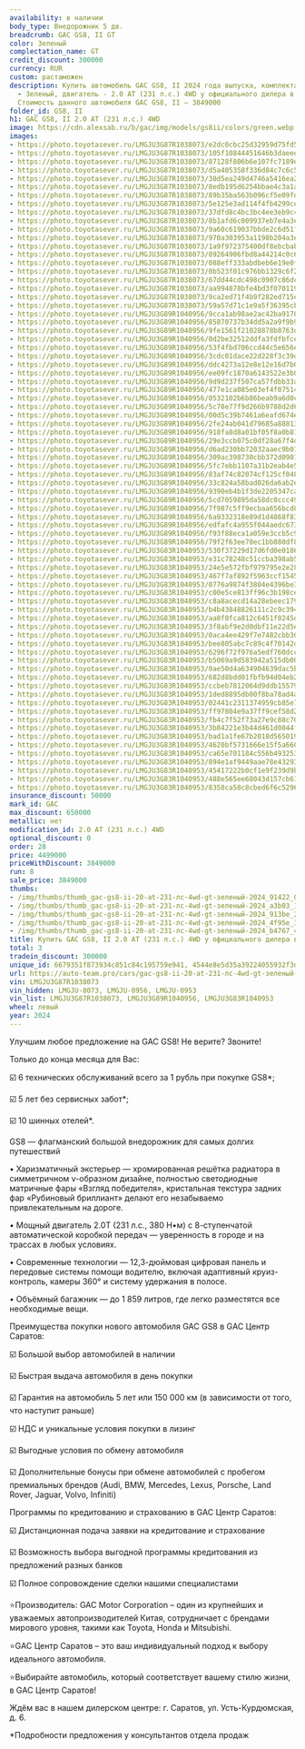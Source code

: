 ```yaml
---
availability: в наличии
body_type: Внедорожник 5 дв.
breadcrumb: GAC GS8, II GT
color: Зеленый
complectation_name: GT
credit_discount: 300000
currency: RUR
custom: растаможен
description: Купить автомобиль GAC GS8, II 2024 года выпуска, комплектация GT, цвет
  - Зеленый, двигатель - 2.0 AT (231 л.с.) 4WD у официального дилера в г. Балаково.
  Стоимость данного автомобиля GAC GS8, II – 3849000
folder_id: GS8, II
h1: GAC GS8, II 2.0 AT (231 л.с.) 4WD
image: https://cdn.alexsab.ru/b/gac/img/models/gs8ii/colors/green.webp
images:
- https://photo.toyotasever.ru/LMGJU3G87R1038073/e2dc0cbc25d32959d75fd5c03c191422.jpg
- https://photo.toyotasever.ru/LMGJU3G87R1038073/105f10844451646b3daeeef9311a3b03.jpeg
- https://photo.toyotasever.ru/LMGJU3G87R1038073/87128f806b6e107fc7189ebae21913be.jpeg
- https://photo.toyotasever.ru/LMGJU3G87R1038073/d5a405358f336d84c7c6c506f084f95e.jpeg
- https://photo.toyotasever.ru/LMGJU3G87R1038073/30d5ea249d4746a5416ea20a66eb4767.jpeg
- https://photo.toyotasever.ru/LMGJU3G87R1038073/8edb195d6254bbae4c3a1af2a384d247.jpeg
- https://photo.toyotasever.ru/LMGJU3G87R1038073/89b35ba563b096cf5e09fd392918c817.jpeg
- https://photo.toyotasever.ru/LMGJU3G87R1038073/5e125e3ad114f4fb4299cecd1bfee0eb.jpeg
- https://photo.toyotasever.ru/LMGJU3G87R1038073/37dfd8c4bc3bc4ee3eb9c4b28d26882d.jpeg
- https://photo.toyotasever.ru/LMGJU3G87R1038073/8b1afd6c009937eb7e4a3e7052a15676.jpeg
- https://photo.toyotasever.ru/LMGJU3G87R1038073/9a60c619037bbde2c6d51f6c7c720626.jpeg
- https://photo.toyotasever.ru/LMGJU3G87R1038073/970a303953a1198b204a3ea000d40c83.jpeg
- https://photo.toyotasever.ru/LMGJU3G87R1038073/1a9f972375400df8ebcbab5f52ca2332.jpeg
- https://photo.toyotasever.ru/LMGJU3G87R1038073/89264906fbd8a44214c0c682437e3007.jpeg
- https://photo.toyotasever.ru/LMGJU3G87R1038073/088eff333abdbeb6e19e0fc313ea9549.jpeg
- https://photo.toyotasever.ru/LMGJU3G87R1038073/0b523f01c976bb1329c6f28863b57c8a.jpeg
- https://photo.toyotasever.ru/LMGJU3G87R1038073/67dd44cdc498c0907c86dc3ac1aeca9b.jpeg
- https://photo.toyotasever.ru/LMGJU3G87R1038073/aa994878bfe4bd3f070119c6b7bdb4fc.jpeg
- https://photo.toyotasever.ru/LMGJU3G87R1038073/9ca2ed71f4b9f282ed715e81036fdc15.jpeg
- https://photo.toyotasever.ru/LMGJU3G87R1038073/59a57d71c1e9a5f36395cb7fb6a500e4.jpeg
- https://photo.toyotasever.ru/LMGJU3G89R1040956/9cca1ab98ae2ac42ba9178449c5e7388.jpeg
- https://photo.toyotasever.ru/LMGJU3G89R1040956/85870737b34dd5a2a9f9b94ee714ffd2.jpeg
- https://photo.toyotasever.ru/LMGJU3G89R1040956/9fe1561f21028878b8763d099a5af67e.jpeg
- https://photo.toyotasever.ru/LMGJU3G89R1040956/0d2be32512ddfa3fdfbfcea0cd083e36.jpeg
- https://photo.toyotasever.ru/LMGJU3G89R1040956/53f4fbd706ccd44c5e656eb42e7a1f5b.jpeg
- https://photo.toyotasever.ru/LMGJU3G89R1040956/3cdc01dace22d228f3c39d19ee84447d.jpeg
- https://photo.toyotasever.ru/LMGJU3G89R1040956/ddc4273a12e8e12e16d7b0b6d8e9d30a.jpeg
- https://photo.toyotasever.ru/LMGJU3G89R1040956/ee09fc1870a6143522e3b061ac7f3bc1.jpeg
- https://photo.toyotasever.ru/LMGJU3G89R1040956/9d9d237f507ca57fdbb33af7a48fa83c.jpeg
- https://photo.toyotasever.ru/LMGJU3G89R1040956/477e1ca085e03ef4f075149c8ced3255.jpeg
- https://photo.toyotasever.ru/LMGJU3G89R1040956/0532102b6b86beab9a6d0cb2771acaff.jpeg
- https://photo.toyotasever.ru/LMGJU3G89R1040956/5c78e77f9d266b9788d2d6b4716e26ee.jpeg
- https://photo.toyotasever.ru/LMGJU3G89R1040956/00d5c39b7461a6eafd674e1bc67a732b.jpeg
- https://photo.toyotasever.ru/LMGJU3G89R1040956/2fe24ab041d79685a88813bb9d1364b3.jpeg
- https://photo.toyotasever.ru/LMGJU3G89R1040956/918fa8d8a01bf05f8a0b81e4707b4046.jpeg
- https://photo.toyotasever.ru/LMGJU3G89R1040956/29e3ccb075c0df28a67f4de493d0892d.jpeg
- https://photo.toyotasever.ru/LMGJU3G89R1040956/d6ad230bb72032aaec9b0145345ab4b2.jpeg
- https://photo.toyotasever.ru/LMGJU3G89R1040956/309ac398730cbb372d090138e0f0cb6d.jpeg
- https://photo.toyotasever.ru/LMGJU3G89R1040956/5fc7ebb1107a31b2eab4e51969f56560.jpeg
- https://photo.toyotasever.ru/LMGJU3G89R1040956/83af74c82074cf125cf048eb9d0ce141.jpeg
- https://photo.toyotasever.ru/LMGJU3G89R1040956/33c824a58bad026da6ab2ee788d9166b.jpeg
- https://photo.toyotasever.ru/LMGJU3G89R1040956/9390eb4b1f3de2205347cadd4de876e1.jpeg
- https://photo.toyotasever.ru/LMGJU3G89R1040956/5cd7059895da58dc0ccc496244f596ec.jpeg
- https://photo.toyotasever.ru/LMGJU3G89R1040956/7f987c5ff9ecbaa656bcd8ffd55ae5fb.jpeg
- https://photo.toyotasever.ru/LMGJU3G89R1040956/6a9332318e89d1d4868f83ac08400ee9.jpeg
- https://photo.toyotasever.ru/LMGJU3G89R1040956/edfafc4a955f044aedc673a76813829e.jpeg
- https://photo.toyotasever.ru/LMGJU3G89R1040956/f93f88eca1a059e3ccb5c9a737447a3a.jpeg
- https://photo.toyotasever.ru/LMGJU3G89R1040956/79f2f63ee78ec1bb880df89bc435f26b.jpeg
- https://photo.toyotasever.ru/LMGJU3G83R1040953/530f37229d17d6fd0e01869580dae2f1.jpeg
- https://photo.toyotasever.ru/LMGJU3G83R1040953/e31c78248c51ccba398ab566cf17f34b.jpeg
- https://photo.toyotasever.ru/LMGJU3G83R1040953/24e5e572fbf979795e2e28672741c480.jpeg
- https://photo.toyotasever.ru/LMGJU3G83R1040953/467f7af892f5963ccf1545d8ee98d810.jpeg
- https://photo.toyotasever.ru/LMGJU3G83R1040953/0776a9874f3804e4396be3ea13d65786.jpeg
- https://photo.toyotasever.ru/LMGJU3G83R1040953/c00e5ce813ff96c3b198ce3fb97aa057.jpeg
- https://photo.toyotasever.ru/LMGJU3G83R1040953/c8a8acecd14a28ebeec179fbe4fdfaf4.jpeg
- https://photo.toyotasever.ru/LMGJU3G83R1040953/b4b43848826111c2c9c39418d2835ede.jpeg
- https://photo.toyotasever.ru/LMGJU3G83R1040953/aa8f0fca812c6451f0245da5e4ebbe8c.jpeg
- https://photo.toyotasever.ru/LMGJU3G83R1040953/3f8abf9e2d0dbf11e22d5eeb8e78b5af.jpeg
- https://photo.toyotasever.ru/LMGJU3G83R1040953/0aca4ee429f7e7482cbb3063b2022cdf.jpeg
- https://photo.toyotasever.ru/LMGJU3G83R1040953/bee805abc7c89c4f70142d4f6630e689.jpeg
- https://photo.toyotasever.ru/LMGJU3G83R1040953/6296f72f976a5edf760dcc2e2f7cdab3.jpeg
- https://photo.toyotasever.ru/LMGJU3G83R1040953/b5069a9d583942a515db00c5a3471827.jpeg
- https://photo.toyotasever.ru/LMGJU3G83R1040953/0ae50d4a634904639dac5be20dcf07cd.jpeg
- https://photo.toyotasever.ru/LMGJU3G83R1040953/682d8bdd01fbfb94d04eb2d1244be306.jpeg
- https://photo.toyotasever.ru/LMGJU3G83R1040953/ccbeb7812064d9ddb155793a6e9bb244.jpeg
- https://photo.toyotasever.ru/LMGJU3G83R1040953/1ded8895db80f8ba78ad4a44db8e5091.jpeg
- https://photo.toyotasever.ru/LMGJU3G83R1040953/02441c2311374959cb85e7f5c12228e8.jpeg
- https://photo.toyotasever.ru/LMGJU3G83R1040953/ff97804e9a37ff9cef58d2f95f83bf76.jpeg
- https://photo.toyotasever.ru/LMGJU3G83R1040953/fb4c7f52f73a27e9c88c709582d369a8.jpeg
- https://photo.toyotasever.ru/LMGJU3G83R1040953/3b84221e3b44d461d0844f765fd36bee.jpeg
- https://photo.toyotasever.ru/LMGJU3G83R1040953/bad1a1fe67b2018d565019ad4e6f83ad.jpeg
- https://photo.toyotasever.ru/LMGJU3G83R1040953/4620bf5731666e15f5a660004770bdf3.jpeg
- https://photo.toyotasever.ru/LMGJU3G83R1040953/ca65e701184c556b493253bb61226309.jpeg
- https://photo.toyotasever.ru/LMGJU3G83R1040953/894e1af9449aae78e43293c0bfc5555d.jpeg
- https://photo.toyotasever.ru/LMGJU3G83R1040953/45417222b0cf1e9f239d9bbc80ccf3f9.jpeg
- https://photo.toyotasever.ru/LMGJU3G83R1040953/488e565ee68043d157cb61495e78ce8f.jpeg
- https://photo.toyotasever.ru/LMGJU3G83R1040953/8358ca58c8cbed6f6c52965ebb46cfc3.jpeg
insurance_discount: 50000
mark_id: GAC
max_discount: 650000
metallic: нет
modification_id: 2.0 AT (231 л.с.) 4WD
optional_discount: 0
order: 28
price: 4499000
priceWithDiscount: 3849000
run: 8
sale_price: 3849000
thumbs:
- /img/thumbs/thumb_gac-gs8-ii-20-at-231-лс-4wd-gt-зеленый-2024_91422_0.webp
- /img/thumbs/thumb_gac-gs8-ii-20-at-231-лс-4wd-gt-зеленый-2024_a3b03_1.webp
- /img/thumbs/thumb_gac-gs8-ii-20-at-231-лс-4wd-gt-зеленый-2024_913be_2.webp
- /img/thumbs/thumb_gac-gs8-ii-20-at-231-лс-4wd-gt-зеленый-2024_4f95e_3.webp
- /img/thumbs/thumb_gac-gs8-ii-20-at-231-лс-4wd-gt-зеленый-2024_b4767_4.webp
title: Купить GAC GS8, II 2.0 AT (231 л.с.) 4WD у официального дилера в Балаково
total: 3
tradein_discount: 300000
unique_id: 6679351f873934c851c84c195759e941, 4544e8e5d35a39224055932f3de68f7e, 97a339ec85b5ca1c94a5a7c25487beed
url: https://auto-team.pro/cars/gac-gs8-ii-20-at-231-лс-4wd-gt-зеленый-2024/
vin: LMGJU3G87R1038073
vin_hidden: LMGJU-8073, LMGJU-0956, LMGJU-0953
vin_list: LMGJU3G87R1038073, LMGJU3G89R1040956, LMGJU3G83R1040953
wheel: левый
year: 2024
---
```

<p>
 Улучшим любое предложение на GAC GS8! Не верите? Звоните!
</p>
<p>
</p>
<p>
 Только до конца месяца для Вас:
</p>
<p>
</p>
<p>
 ☑️ 6 технических обслуживаний всего за 1 рубль при покупке GS8*;
</p>
<p>
 ☑️ 5 лет без сервисных забот*;
</p>
<p>
 ☑️ 10 шинных отелей*.
</p>
<p>
</p>
<p>
 GS8  —  флагманский большой внедорожник для самых долгих путешествий
</p>
<p>
</p>
<p>
 • Харизматичный экстерьер — хромированная решётка радиатора в симметричном v-образном дизайне, полностью светодиодные матричные фары «Взгляд победителя», кристальная текстура задних фар «Рубиновый бриллиант» делают его незабываемо привлекательным на дороге.
</p>
<p>
</p>
<p>
 • Мощный двигатель 2.0T (231 л.с., 380 Н•м) с 8-ступенчатой автоматической коробкой передач — уверенность в городе и на трассах в любых условиях.
</p>
<p>
</p>
<p>
 • Современные технологии — 12,3-дюймовая цифровая панель и передовые системы помощи водителю, включая адаптивный круиз-контроль, камеры 360° и систему удержания в полосе.
</p>
<p>
</p>
<p>
 • Объёмный багажник  — до 1 859 литров, где легко разместятся все необходимые вещи.
</p>
<p>
</p>
<p>
 Преимущества покупки нового автомобиля GAC GS8 в GАС Центр Саратов:
</p>
<p>
 ☑️ Большой выбор автомобилей в наличии
</p>
<p>
 ☑️ Быстрая выдача автомобиля в день покупки
</p>
<p>
 ☑️ Гарантия на автомобиль 5 лет или 150 000 км (в зависимости от того, что наступит раньше)
</p>
<p>
 ☑️ НДС и уникальные условия покупки в лизинг
</p>
<p>
 ☑️ Выгодные условия по обмену автомобиля
</p>
<p>
 ☑️ Дополнительные бонусы при обмене автомобилей с пробегом премиальных брендов (Audi, BMW, Mercedes, Lexus, Porsche, Land Rover, Jaguar, Volvo, Infiniti)
</p>
<p>
</p>
<p>
 Программы по кредитованию и страхованию в GАС Центр Саратов:
</p>
<p>
 ☑️ Дистанционная подача заявки на кредитование и страхование
</p>
<p>
 ☑️ Возможность выбора выгодной программы кредитования из предложений разных банков
</p>
<p>
 ☑️ Полное сопровождение сделки нашими специалистами
</p>
<p>
</p>
<p>
 ⭐️Производитель: GAC Motor Corporation – один из крупнейших и уважаемых автопроизводителей Китая, сотрудничает с брендами мирового уровня, такими как Toyota, Honda и Mitsubishi.
</p>
<p>
 ⭐️GАС Центр Саратов – это ваш индивидуальный подход к выбору идеального автомобиля.
</p>
<p>
 ⭐️Выбирайте автомобиль, который соответствует вашему стилю жизни, в GАС Центр Саратов!
</p>
<p>
</p>
<p>
 Ждём вас в нашем дилерском центре: г. Саратов, ул. Усть-Курдюмская, д. 6.
</p>
<p>
</p>
<p>
 *Подробности предложения у консультантов отдела продаж
</p>
